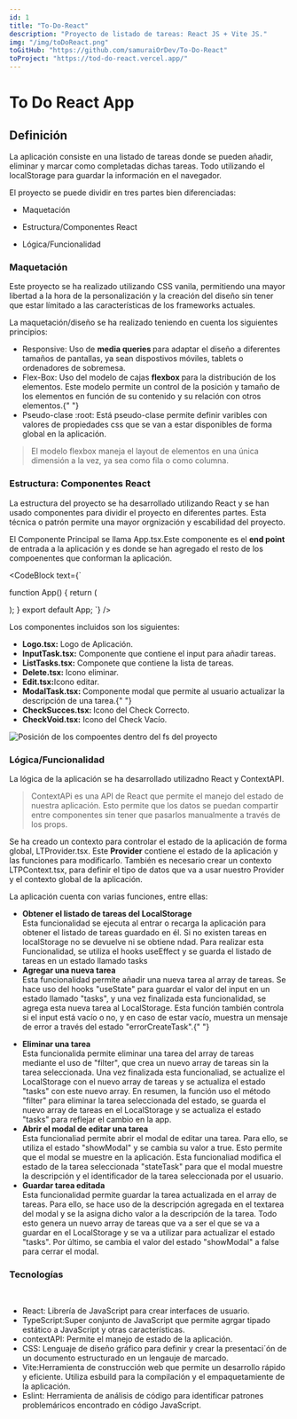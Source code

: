 ```yaml
---
id: 1
title: "To-Do-React"
description: "Proyecto de listado de tareas: React JS + Vite JS."
img: "/img/toDoReact.png"
toGitHub: "https://github.com/samuraiOrDev/To-Do-React"
toProject: "https://tod-do-react.vercel.app/"
---
```


# To Do React App

<ComponentDate date="15-09-2023" time="10 minutos" />
<Link href="https://tod-do-react.vercel.app/" />

## Definición

La aplicación consiste en una <HighlightedCode>listado de tareas</HighlightedCode> donde se pueden añadir, eliminar y marcar como completadas dichas tareas. Todo utilizando el localStorage para guardar la información en el navegador.

El proyecto se puede dividir en tres partes bien diferenciadas:

- <HighlightedCode>Maquetación</HighlightedCode>

- <HighlightedCode>Estructura/Componentes React</HighlightedCode>

- <HighlightedCode>Lógica/Funcionalidad</HighlightedCode>

### Maquetación

Este proyecto se ha realizado utilizando CSS vanila, permitiendo una mayor libertad a la hora de la personalización y la creación del diseño sin tener que estar límitado a las características de los frameworks actuales.

La maquetación/diseño se ha realizado teniendo en cuenta los siguientes principios:

- <HighlightedCode>Responsive:</HighlightedCode> Uso de <strong>
    media queries
  </strong> para adaptar el diseño a diferentes tamaños de pantallas, ya sean dispostivos
  móviles, tablets o ordenadores de sobremesa.
- <HighlightedCode>Flex-Box:</HighlightedCode> Uso del modelo de cajas <strong>
    flexbox
  </strong> para la distribución de los elementos. Este modelo permite un control
  de la posición y tamaño de los elementos en función de su contenido y su relación
  con otros elementos.{" "}
- <HighlightedCode>Pseudo-clase :root:</HighlightedCode> Está pseudo-clase permite
  definir varibles con valores de propiedades css que se van a estar disponibles
  de forma global en la aplicación.

> El modelo flexbox maneja el <HighlightedCode>layout</HighlightedCode> de elementos en una única dimensión a la vez, ya sea como fila o como columna.

### Estructura: Componentes React

La estructura del proyecto se ha desarrollado utilizando <HighlightedCode>React</HighlightedCode> y se han usado componentes para dividir el proyecto en diferentes partes. Esta técnica o patrón permite una mayor orgnización y escabilidad del proyecto.

El <HighlightedCode>Componente Principal</HighlightedCode> se llama <HighlightedCode>App.tsx</HighlightedCode>.Este componente es el <strong>end point</strong> de entrada a la aplicación y es donde se han agregado el resto de los compoenentes que conforman la aplicación.

<CodeBlock text={`

function App() {
return (

<div className="container">
  <div className="container-cabecera">
    <Logo />
  </div>
  <div className="container-contenido">
    <InputTask />
    <ListTasks />
  </div>
</div>
); } export default App; `} />

Los componentes incluidos son los siguientes:

- <strong>Logo.tsx:</strong> Logo de Aplicación.
- <strong>InputTask.tsx:</strong> Componente que contiene el input para añadir tareas.
- <strong>ListTasks.tsx:</strong> Componete que contiene la lista de tareas.
- <strong>Delete.tsx: </strong>Icono eliminar.
- <strong>Edit.tsx:</strong>Icono editar.
- <strong>ModalTask.tsx: </strong> Componente modal que permite al usuario actualizar
  la descripción de una tarea.{" "}
- <strong>CheckSucces.tsx: </strong> Icono del Check Correcto.
- <strong>CheckVoid.tsx:</strong> Icono del Check Vacío.

![Posición de los compoentes dentro del fs del proyecto](/img/esToDoReact.png)

### Lógica/Funcionalidad

La lógica de la aplicación se ha desarrollado utilizadno <HighlightedCode>React</HighlightedCode> y <HighlightedCode>ContextAPI</HighlightedCode>.

> <HighlightedCode>ContextAPi</HighlightedCode>
> es una <HighlightedCode>API</HighlightedCode> de <HighlightedCode>
>   React
> </HighlightedCode> que permite el manejo del estado de nuestra aplicación. Esto
> permite que los datos se puedan compartir entre componentes sin tener que pasarlos
> manualmente a través de los <HighlightedCode>props.</HighlightedCode>

Se ha creado un contexto para controlar el estado de la aplicación de forma global, <HighlightedCode>LTProvider.tsx</HighlightedCode>.
Este <strong>Provider</strong> contiene el estado de la aplicación y las funciones para modificarlo. También es necesario crear un contexto <HighlightedCode>LTPContext.tsx</HighlightedCode>, para definir el tipo de datos que va a usar nuestro Provider y el contexto global de la aplicación.

La aplicación cuenta con varias funciones, entre ellas:

- <strong>Obtener el listado de tareas del LocalStorage</strong>
  <br />
  Esta funcionalidad se ejecuta al entrar o recarga la aplicación para obtener
  el listado de tareas guardado en él. Si no existen tareas en localStorage no
  se devuelve ni se obtiene ndad. Para realizar esta Funcionalidad, se utiliza
  el hooks useEffect y se guarda el listado de tareas en un estado llamado tasks
- <strong>Agregar una nueva tarea</strong> <br /> Esta funcionalidad permite añadir
  una nueva tarea al array de tareas. Se hace uso del hooks "useState" para guardar
  el valor del input en un estado llamado "tasks", y una vez finalizada esta funcionalidad,
  se agrega esta nueva tarea al LocalStorage. Esta función también controla si el
  input está vacío o no, y en caso de estar vacío, muestra un mensaje de error a
  través del estado "errorCreateTask".{" "}

* <strong>Eliminar una tarea</strong>
  <br />
  Esta funcionalida permite eliminar una tarea del array de tareas mediante el
  uso de "filter", que crea un nuevo array de tareas sin la tarea seleccionada.
  Una vez finalizada esta funcionaliad, se actualize el LocalStorage con el
  nuevo array de tareas y se actualiza el estado "tasks" con este nuevo array.
  En resumen, la función uso el método "filter" para eliminar la tarea
  seleccionada del estado, se guarda el nuevo array de tareas en el LocalStorage
  y se actualiza el estado "tasks" para reflejar el cambio en la app.
* <strong>Abrir el modal de editar una tarea </strong> <br />
  Esta funcionaliad permite abrir el modal de editar una tarea. Para ello, se
  utiliza el estado "showModal" y se cambia su valor a true. Esto permite que el
  modal se muestre en la aplicación. Esta funcionaliad modifica el estado de la
  tarea seleccionada "stateTask" para que el modal muestre la descripción y el
  identificador de la tarea seleccionada por el usuario.
* <strong>Guardar tarea editada</strong> <br />
  Esta funcionalidad permite guardar la tarea actualizada en el array de tareas.
  Para ello, se hace uso de la descripción agregada en el textarea del modal y
  se la asigna dicho valor a la descripción de la tarea. Todo esto genera un
  nuevo array de tareas que va a ser el que se va a guardar en el LocalStorage y
  se va a utilizar para actualizar el estado "tasks". Por último, se cambia el
  valor del estado "showModal" a false para cerrar el modal.

### Tecnologías

<br />

- <HighlightedCode>React:</HighlightedCode> Librería de JavaScript para crear interfaces
  de usuario.
- <HighlightedCode>TypeScript:</HighlightedCode>Super conjunto de JavaScript que
  permite agrgar tipado estático a JavaScript y otras características.
- <HighlightedCode>contextAPI:</HighlightedCode> Permite el manejo de estado de la
  aplicación.
- <HighlightedCode>CSS:</HighlightedCode> Lenguaje de diseño gráfico para definir
  y crear la presentaci´ón de un documento estructurado en un lengauje de marcado.
- <HighlightedCode>Vite:</HighlightedCode>Herramienta de construcción web que
  permite un desarrollo rápido y eficiente. Utiliza esbuild para la compilación
  y el empaquetamiente de la aplicación.
- <HighlightedCode>Eslint:</HighlightedCode> Herramienta de análisis de código para
  identificar patrones problemáricos encontrado en código JavaScript.
